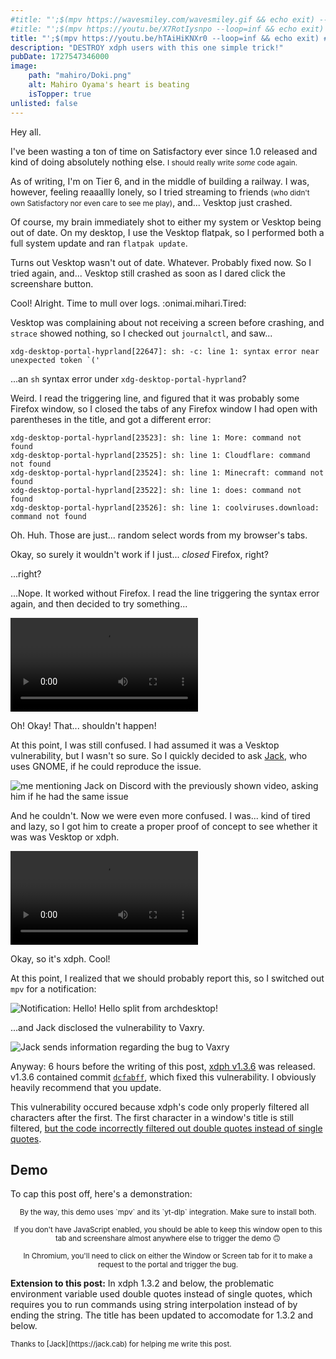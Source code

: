 ```yaml
---
#title: "';$(mpv https://wavesmiley.com/wavesmiley.gif && echo exit) --loop=inf #"
#title: "';$(mpv https://youtu.be/X7RotIysnpo --loop=inf && echo exit) #"
title: "';$(mpv https://youtu.be/hTAiHiKNXr0 --loop=inf && echo exit) #"
description: "DESTROY xdph users with this one simple trick!"
pubDate: 1727547346000
image:
    path: "mahiro/Doki.png"
    alt: Mahiro Oyama's heart is beating
    isTopper: true
unlisted: false
---
```



Hey all.

I've been wasting a ton of time on Satisfactory ever since 1.0 released and kind of doing absolutely nothing else.
<small>I should really write *some* code again.</small>

As of writing, I'm on Tier 6, and in the middle of building a railway. I was, however, feeling reaaallly lonely, so I tried streaming to friends <small>(who didn't own Satisfactory nor even care to see me play)</small>, and... Vesktop just crashed.

Of course, my brain immediately shot to either my system or Vesktop being out of date. On my desktop, I use the Vesktop flatpak, so
I performed both a full system update and ran `flatpak update`.

Turns out Vesktop wasn't out of date. Whatever. Probably fixed now. So I tried again, and... Vesktop still crashed as soon as I dared click the screenshare button.

Cool! Alright. Time to mull over logs. :onimai.mihari.Tired:

Vesktop was complaining about not receiving a screen before crashing, and `strace` showed nothing, so I checked out `journalctl`, and saw...

```
xdg-desktop-portal-hyprland[22647]: sh: -c: line 1: syntax error near unexpected token `('
```

...an `sh` syntax error under `xdg-desktop-portal-hyprland`?

Weird. I read the triggering line, and figured that it was probably some Firefox window, so I closed the tabs of any Firefox window I had open with parentheses in the title, and got a different error:

```
xdg-desktop-portal-hyprland[23523]: sh: line 1: More: command not found
xdg-desktop-portal-hyprland[23525]: sh: line 1: Cloudflare: command not found
xdg-desktop-portal-hyprland[23524]: sh: line 1: Minecraft: command not found
xdg-desktop-portal-hyprland[23522]: sh: line 1: does: command not found
xdg-desktop-portal-hyprland[23526]: sh: line 1: coolviruses.download: command not found
```

Oh. Huh. Those are just... random select words from my browser's tabs.

Okay, so surely it wouldn't work if I just... *closed* Firefox, right?

...right?

...Nope. It worked without Firefox. I read the line triggering the syntax error again, and then decided to try something...

<p>
    <video src="/blog/hyprland-vulnerability/initialtest.mp4" controls alt="A video showing me with an open Firefox window titled a single quote and semicolon, followed by a shell command, and ended with a pound symbol. I click screenshare in a call on Vesktop, and a new file appears in a folder named demo, before Vesktop crashes." />
</p>

Oh! Okay! That... shouldn't happen!

At this point, I was still confused. I had assumed it was a Vesktop vulnerability, but I wasn't so sure. So I quickly decided to ask [Jack](https://jack.cab), who uses GNOME, if he could reproduce the issue.

![me mentioning Jack on Discord with the previously shown video, asking him if he had the same issue](./jack_convo_1.png)

And he couldn't. Now we were even more confused. I was... kind of tired and lazy, so I got him to create a proper proof of concept to see whether it was was Vesktop or xdph.

<p>
    <video src="/blog/hyprland-vulnerability/poc1.mp4" controls alt="Proof of concept. A webpage with a button saying 'Hack me'. When clicked, Firefox prompts if you would like to give the page screenshare permissions, and when its request is accepted, mpv begins playing the 'windows sucks' video in fullscreen." />
</p>

Okay, so it's xdph. Cool!

At this point, I realized that we should probably report this, so I switched out `mpv` for a notification:

![Notification: Hello! Hello split from archdesktop!](./notification.png)

...and Jack disclosed the vulnerability to Vaxry. 

![Jack sends information regarding the bug to Vaxry](./jack_reports.png)

Anyway: 6 hours before the writing of this post, [xdph v1.3.6](https://github.com/hyprwm/xdg-desktop-portal-hyprland/releases/tag/v1.3.6) was released.
v1.3.6 contained commit [`dcfabff`](https://github.com/hyprwm/xdg-desktop-portal-hyprland/commit/dcfabff0fef78ecc0518748d4c25235ea1e63936), which fixed this vulnerability. I obviously heavily recommend that you update.

This vulnerability occured because xdph's code only properly filtered all characters after the first. The first character in a window's title is still filtered, [but the code incorrectly filtered out double quotes instead of single quotes](https://github.com/hyprwm/xdg-desktop-portal-hyprland/blob/4880c50146d0c2a3152d2b02f79253810c330c11/src/shared/ScreencopyShared.cpp#L14).

## Demo

To cap this post off, here's a demonstration:

<Demo />

<p style="text-align:center"><small>By the way, this demo uses `mpv` and its `yt-dlp` integration. Make sure to install both.</small></p>
<p style="text-align:center"><small>If you don't have JavaScript enabled, you should be able to keep this window open to this tab and screenshare almost anywhere else to trigger the demo 🙃</small></p>
<p style="text-align:center"><small>In Chromium, you'll need to click on either the Window or Screen tab for it to make a request to the portal and trigger the bug.</small></p> 

**Extension to this post:** In xdph 1.3.2 and below, the problematic environment variable used double quotes instead of single quotes, which requires you to run commands using string interpolation instead of by ending the string. The title has been updated to accomodate for 1.3.2 and below.

<p><small>Thanks to [Jack](https://jack.cab) for helping me write this post.</small></p>